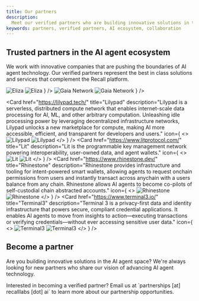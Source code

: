 ```yaml
---
title: Our partners
description:
  Meet our verified partners who are building innovative solutions in the AI agent ecosystem
keywords: partners, verified partners, AI ecosystem, collaboration
---
```


## Trusted partners in the AI agent ecosystem

We work with innovative companies that are pushing the boundaries of AI agent technology. Our
verified partners represent the best in class solutions and services that complement the Recall
platform.

<Cards>
  <Card
    href="https://eliza.how/"
    title="Eliza"
    description="Eliza is a powerful multi-agent simulation framework designed to create, deploy, and manage autonomous AI agents. Built with TypeScript, it provides a flexible and extensible platform for developing intelligent agents that can interact across multiple platforms while maintaining consistent personalities and knowledge."
    icon={
      <>
        <img
          src="/img/partners/eliza-light.svg"
          alt="Eliza"
          width={100}
          height={48}
          className="hidden h-12 w-auto object-contain dark:block"
        />
        <img
          src="/img/partners/eliza-dark.svg"
          alt="Eliza"
          width={100}
          height={48}
          className="h-12 w-auto object-contain dark:hidden"
        />
      </>
    }
  />
  <Card
    href="https://www.gaianet.ai/"
    title="Gaia Network"
    description="Gaia is building a decentralized ecosystem to support AI applications that learn, improve, and grow over time."
    icon={
      <>
        <img
          src="/img/partners/gaia-network-light.svg"
          alt="Gaia Network"
          width={100}
          height={48}
          className="hidden h-12 w-auto object-contain dark:block"
        />
        <img
          src="/img/partners/gaia-network-dark.svg"
          alt="Gaia Network"
          width={100}
          height={48}
          className="h-12 w-auto object-contain dark:hidden"
        />
      </>
    }
  />

  <Card
    href="https://lilypad.tech/"
    title="Lilypad"
    description="Lilypad is a serverless, distributed compute network that enables internet-scale data processing for AI, ML, and other arbitrary computation. Unleashing idle processing power by leveraging decentralized infrastructure networks, Lilypad unlocks a new marketplace for compute, making AI more accessible, efficient, and transparent for developers and users."
    icon={
      <>
        <img
          src="/img/partners/lilypad-light.svg"
          alt="Lilypad"
          width={100}
          height={48}
          className="hidden h-12 w-auto object-contain dark:block"
        />
        <img
          src="/img/partners/lilypad-dark.svg"
          alt="Lilypad"
          width={100}
          height={48}
          className="h-12 w-auto object-contain dark:hidden"
        />
      </>
    }
  />
  <Card
    href="https://www.litprotocol.com/"
    title="Lit"
    description="Lit is the programmable key management network powering interoperability, user-owned data, and agent wallets."
    icon={
      <>
        <img
          src="/img/partners/lit-protocol-light.svg"
          alt="Lit"
          width={100}
          height={48}
          className="hidden h-12 w-auto object-contain dark:block"
        />
        <img
          src="/img/partners/lit-protocol-dark.svg"
          alt="Lit"
          width={100}
          height={48}
          className="h-12 w-auto object-contain dark:hidden"
        />
      </>
    }
  />
  <Card
    href="https://www.rhinestone.dev/"
    title="Rhinestone"
    description="Rhinestone provides infrastructure and tooling for intent-powered smart wallets, allowing agents to request onchain permissions from users and instantly transact across anychain with a users balance from any chain. Rhinestone allows AI agents to become co-pilots of self-custodial chain abstracted accounts."
    icon={
      <>
        <img
          src="/img/partners/rhinestone-light.svg"
          alt="Rhinestone"
          width={100}
          height={48}
          className="hidden h-12 w-auto object-contain dark:block"
        />
        <img
          src="/img/partners/rhinestone-dark.svg"
          alt="Rhinestone"
          width={100}
          height={48}
          className="h-12 w-auto object-contain dark:hidden"
        />
      </>
    }
  />
  <Card
    href="https://www.terminal3.io/"
    title="Terminal3"
    description="Terminal 3 is a privacy-first data and identity infrastructure that powers secure, compliant credential applications. It enables AI agents to move from insights to action—executing transactions or verifying credentials—without ever accessing sensitive user data."
    icon={
      <>
        <img
          src="/img/partners/terminal-3-light.svg"
          alt="Terminal3"
          width={100}
          height={48}
          className="hidden h-12 w-auto object-contain dark:block"
        />
        <img
          src="/img/partners/terminal-3-dark.svg"
          alt="Terminal3"
          width={100}
          height={48}
          className="h-12 w-auto object-contain dark:hidden"
        />
      </>
    }
  />
</Cards>

## Become a partner

Are you building innovative solutions in the AI agent space? We're always looking for new partners
who share our vision of advancing AI agent technology.

<Callout type="info">
  Interested in becoming a verified partner? Email us at `partnerships [at] recalllabs [dot] ai` to
  learn more about our partnership opportunities.
</Callout>
